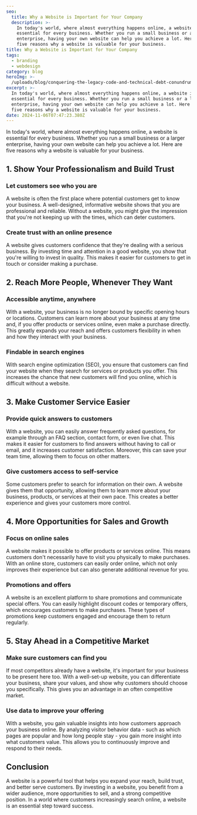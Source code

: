 ```yaml
---
seo:
  title: Why a Website is Important for Your Company
  description: >-
    In today's world, where almost everything happens online, a website is
    essential for every business. Whether you run a small business or a larger
    enterprise, having your own website can help you achieve a lot. Here are
    five reasons why a website is valuable for your business.
title: Why a Website is Important for Your Company
tags:
  - branding
  - webdesign
category: blog
heroImg: >-
  /uploads/blog/conquering-the-legacy-code-and-technical-debt-conundrum/hero.png
excerpt: >-
  In today's world, where almost everything happens online, a website is
  essential for every business. Whether you run a small business or a larger
  enterprise, having your own website can help you achieve a lot. Here are
  five reasons why a website is valuable for your business.
date: 2024-11-06T07:47:23.380Z
---
```


In today's world, where almost everything happens online, a website is essential for every business. Whether you run a small business or a larger enterprise, having your own website can help you achieve a lot. Here are five reasons why a website is valuable for your business.

## 1. Show Your Professionalism and Build Trust

### Let customers see who you are

A website is often the first place where potential customers get to know your business. A well-designed, informative website shows that you are professional and reliable. Without a website, you might give the impression that you're not keeping up with the times, which can deter customers.

### Create trust with an online presence

A website gives customers confidence that they're dealing with a serious business. By investing time and attention in a good website, you show that you're willing to invest in quality. This makes it easier for customers to get in touch or consider making a purchase.

## 2. Reach More People, Whenever They Want

### Accessible anytime, anywhere

With a website, your business is no longer bound by specific opening hours or locations. Customers can learn more about your business at any time and, if you offer products or services online, even make a purchase directly. This greatly expands your reach and offers customers flexibility in when and how they interact with your business.

### Findable in search engines

With search engine optimization (SEO), you ensure that customers can find your website when they search for services or products you offer. This increases the chance that new customers will find you online, which is difficult without a website.

## 3. Make Customer Service Easier

### Provide quick answers to customers

With a website, you can easily answer frequently asked questions, for example through an FAQ section, contact form, or even live chat. This makes it easier for customers to find answers without having to call or email, and it increases customer satisfaction. Moreover, this can save your team time, allowing them to focus on other matters.

### Give customers access to self-service

Some customers prefer to search for information on their own. A website gives them that opportunity, allowing them to learn more about your business, products, or services at their own pace. This creates a better experience and gives your customers more control.

## 4. More Opportunities for Sales and Growth

### Focus on online sales

A website makes it possible to offer products or services online. This means customers don't necessarily have to visit you physically to make purchases. With an online store, customers can easily order online, which not only improves their experience but can also generate additional revenue for you.

### Promotions and offers

A website is an excellent platform to share promotions and communicate special offers. You can easily highlight discount codes or temporary offers, which encourages customers to make purchases. These types of promotions keep customers engaged and encourage them to return regularly.

## 5. Stay Ahead in a Competitive Market

### Make sure customers can find you

If most competitors already have a website, it's important for your business to be present here too. With a well-set-up website, you can differentiate your business, share your values, and show why customers should choose you specifically. This gives you an advantage in an often competitive market.

### Use data to improve your offering

With a website, you gain valuable insights into how customers approach your business online. By analyzing visitor behavior data - such as which pages are popular and how long people stay - you gain more insight into what customers value. This allows you to continuously improve and respond to their needs.

## Conclusion

A website is a powerful tool that helps you expand your reach, build trust, and better serve customers. By investing in a website, you benefit from a wider audience, more opportunities to sell, and a strong competitive position. In a world where customers increasingly search online, a website is an essential step toward success.
